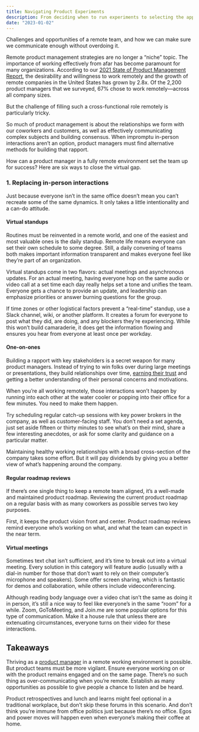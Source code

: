 ```yaml
---
title: Navigating Product Experiments
description: From deciding when to run experiments to selecting the appropriate type, unravelling the complexities and actionable insights I gained in order to design experiments that drive product success
date: "2023-01-02"
---
```


Challenges and opportunities of a remote team, and how we can make sure we communicate enough without overdoing it.

Remote product management strategies are no longer a “niche” topic. The importance of working effectively from afar has become paramount for many organizations. According to our [2021 State of Product Management Report](https://www.productplan.com/state-of-product-management-report-2021/), the desirability and willingness to work remotely and the growth of remote companies in the United States has grown by 2.8x. Of the 2,200 product managers that we surveyed, 67% chose to work remotely—across all company sizes.

But the challenge of filling such a cross-functional role remotely is particularly tricky.

So much of product management is about the relationships we form with our coworkers and customers, as well as effectively communicating complex subjects and building consensus. When impromptu in-person interactions aren’t an option, product managers must find alternative methods for building that rapport.

How can a product manager in a fully remote environment set the team up for success? Here are six ways to close the virtual gap.

### 1\. Replacing in-person interactions

Just because everyone isn’t in the same office doesn’t mean you can’t recreate some of the same dynamics. It only takes a little intentionality and a can-do attitude.

#### Virtual standups

Routines must be reinvented in a remote world, and one of the easiest and most valuable ones is the daily standup. Remote life means everyone can set their own schedule to some degree. Still, a daily convening of teams both makes important information transparent and makes everyone feel like they’re part of an organization.

Virtual standups come in two flavors: actual meetings and asynchronous updates. For an actual meeting, having everyone hop on the same audio or video call at a set time each day really helps set a tone and unifies the team. Everyone gets a chance to provide an update, and leadership can emphasize priorities or answer burning questions for the group.

If time zones or other logistical factors prevent a “real-time” standup, use a Slack channel, wiki, or another platform. It creates a forum for everyone to post what they did, are doing, and any blockers they’re experiencing. While this won’t build camaraderie, it does get the information flowing and ensures you hear from everyone at least once per workday.

#### One-on-ones

Building a rapport with key stakeholders is a secret weapon for many product managers. Instead of trying to win folks over during large meetings or presentations, they build relationships over time, [earning their trust](https://www.productplan.com/learn/how-product-teams-build-trust/) and getting a better understanding of their personal concerns and motivations.

When you’re all working remotely, those interactions won’t happen by running into each other at the water cooler or popping into their office for a few minutes. You need to make them happen.

Try scheduling regular catch-up sessions with key power brokers in the company, as well as customer-facing staff. You don’t need a set agenda, just set aside fifteen or thirty minutes to see what’s on their mind, share a few interesting anecdotes, or ask for some clarity and guidance on a particular matter.

Maintaining healthy working relationships with a broad cross-section of the company takes some effort. But it will pay dividends by giving you a better view of what’s happening around the company.

#### Regular roadmap reviews

If there’s one single thing to keep a remote team aligned, it’s a well-made and maintained product roadmap. Reviewing the current product roadmap on a regular basis with as many coworkers as possible serves two key purposes.

First, it keeps the product vision front and center. Product roadmap reviews remind everyone who’s working on what, and what the team can expect in the near term.

#### Virtual meetings

Sometimes text chat isn’t sufficient, and it’s time to break out into a virtual meeting. Every solution in this category will feature audio (usually with a dial-in number for those that don’t want to rely on their computer’s microphone and speakers). Some offer screen sharing, which is fantastic for demos and collaboration, while others include videoconferencing.

Although reading body language over a video chat isn’t the same as doing it in person, it’s still a nice way to feel like everyone’s in the same “room” for a while. Zoom, GoToMeeting, and Join.me are some popular options for this type of communication. Make it a house rule that unless there are extenuating circumstances, everyone turns on their video for these interactions.

Takeaways
---------

Thriving as a [product manager](https://www.productplan.com/learn/product-manager-job-description/) in a remote working environment is possible. But product teams must be more vigilant. Ensure everyone working on or with the product remains engaged and on the same page. There’s no such thing as over-communicating when you’re remote. Establish as many opportunities as possible to give people a chance to listen and be heard.

Product retrospectives and lunch and learns might feel optional in a traditional workplace, but don’t skip these forums in this scenario. And don’t think you’re immune from office politics just because there’s no office. Egos and power moves will happen even when everyone’s making their coffee at home.